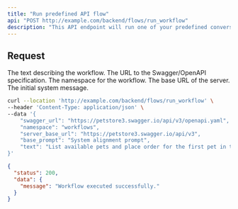 ```yaml
---
title: "Run predefined API flow"
api: "POST http://example.com/backend/flows/run_workflow"
description: "This API endpoint will run one of your predefined conversational flows based on the input text's similarity score to known intents. Calling this endpoint directly is intended for testing purposes - it has already been unified with the /handle endpoint, which uses the large language model to decide whether to invoke a predefined flow or have an AI agent respond directly. The /handle endpoint is recommended for production usage, while this /run_workflow endpoint can be used to test that your conversational flows are triggering as expected before deploying."
---
```


## Request

<ParamField body="text" type="string">
  The text describing the workflow.
</ParamField>

<ParamField body="swagger_url" type="string">
  The URL to the Swagger/OpenAPI specification.
</ParamField>

<ParamField body="namespace" type="string">
  The namespace for the workflow.
</ParamField>

<ParamField body="server_base_url" type="string">
  The base URL of the server.
</ParamField>

<ParamField body="base_prompt" type="string">
  The initial system message.
</ParamField>

<RequestExample>

```bash Example Request
curl --location 'http://example.com/backend/flows/run_workflow' \
--header 'Content-Type: application/json' \
--data '{
    "swagger_url": "https://petstore3.swagger.io/api/v3/openapi.yaml",
    "namespace": "workflows",
    "server_base_url": "https://petstore3.swagger.io/api/v3",
    "base_prompt": "System alignment prompt",
    "text": "List available pets and place order for the first pet in that list"
}'
```
</RequestExample>

<ResponseExample>

```json Response
{
  "status": 200,
  "data": {
    "message": "Workflow executed successfully."
  }
}
```

</ResponseExample>
